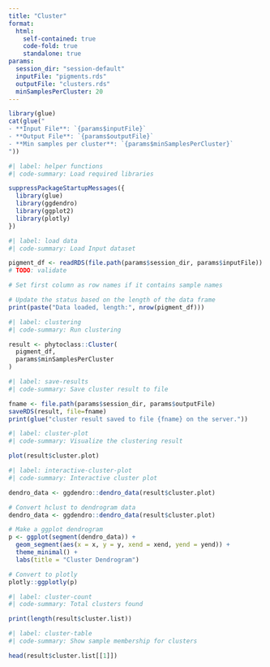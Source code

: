 ```yaml
---
title: "Cluster"
format:
  html:
    self-contained: true
    code-fold: true
    standalone: true
params:
  session_dir: "session-default"
  inputFile: "pigments.rds"
  outputFile: "clusters.rds"
  minSamplesPerCluster: 20
---
```


```r
library(glue)
cat(glue("
- **Input File**: `{params$inputFile}`  
- **Output File**: `{params$outputFile}`  
- **Min samples per cluster**: `{params$minSamplesPerCluster}`  
"))
```

```R
#| label: helper functions
#| code-summary: Load required libraries

suppressPackageStartupMessages({
  library(glue)
  library(ggdendro)
  library(ggplot2)
  library(plotly)
})
```

```R
#| label: load data
#| code-summary: Load Input dataset 

pigment_df <- readRDS(file.path(params$session_dir, params$inputFile))
# TODO: validate

# Set first column as row names if it contains sample names

# Update the status based on the length of the data frame
print(paste("Data loaded, length:", nrow(pigment_df)))
```

```R
#| label: clustering
#| code-summary: Run clustering

result <- phytoclass::Cluster(
  pigment_df,
  params$minSamplesPerCluster
)
```

```R
#| label: save-results
#| code-summary: Save cluster result to file

fname <- file.path(params$session_dir, params$outputFile)
saveRDS(result, file=fname)
print(glue("cluster result saved to file {fname} on the server."))
```

```R
#| label: cluster-plot
#| code-summary: Visualize the clustering result

plot(result$cluster.plot)
```

```R
#| label: interactive-cluster-plot
#| code-summary: Interactive cluster plot

dendro_data <- ggdendro::dendro_data(result$cluster.plot)

# Convert hclust to dendrogram data
dendro_data <- ggdendro::dendro_data(result$cluster.plot)

# Make a ggplot dendrogram
p <- ggplot(segment(dendro_data)) +
  geom_segment(aes(x = x, y = y, xend = xend, yend = yend)) +
  theme_minimal() +
  labs(title = "Cluster Dendrogram")

# Convert to plotly
plotly::ggplotly(p)
```

```R
#| label: cluster-count
#| code-summary: Total clusters found

print(length(result$cluster.list))
```

```R
#| label: cluster-table
#| code-summary: Show sample membership for clusters

head(result$cluster.list[[1]])
```


